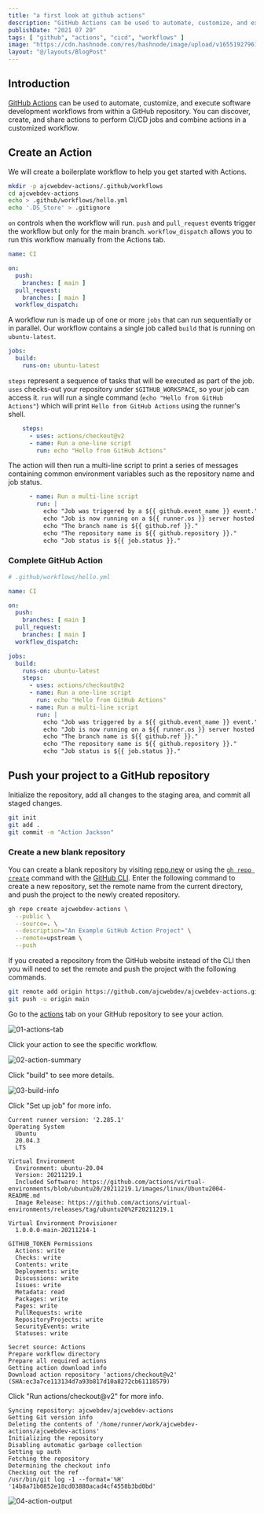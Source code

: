 ```yaml
---
title: "a first look at github actions"
description: "GitHub Actions can be used to automate, customize, and execute software development workflows from within a GitHub repository."
publishDate: "2021 07 20"
tags: [ "github", "actions", "cicd", "workflows" ]
image: "https://cdn.hashnode.com/res/hashnode/image/upload/v1655192796160/hF-RmeiBJ.png"
layout: "@/layouts/BlogPost"
---
```


## Introduction

[GitHub Actions](https://docs.github.com/en/actions) can be used to automate, customize, and execute software development workflows from within a GitHub repository. You can discover, create, and share actions to perform CI/CD jobs and combine actions in a customized workflow.

## Create an Action

We will create a boilerplate workflow to help you get started with Actions.

```bash
mkdir -p ajcwebdev-actions/.github/workflows
cd ajcwebdev-actions
echo > .github/workflows/hello.yml
echo '.DS_Store' > .gitignore
```

`on` controls when the workflow will run. `push` and `pull_request` events trigger the workflow but only for the main branch. `workflow_dispatch` allows you to run this workflow manually from the Actions tab.

```yaml
name: CI

on:
  push:
    branches: [ main ]
  pull_request:
    branches: [ main ]
  workflow_dispatch:
```

A workflow run is made up of one or more `jobs` that can run sequentially or in parallel. Our workflow contains a single job called `build` that is running on `ubuntu-latest`.

```yaml
jobs:
  build:
    runs-on: ubuntu-latest
```

`steps` represent a sequence of tasks that will be executed as part of the job. `uses` checks-out your repository under `$GITHUB_WORKSPACE`, so your job can access it. `run` will run a single command (`echo "Hello from GitHub Actions"`) which will print `Hello from GitHub Actions` using the runner's shell.

```yaml
    steps:
      - uses: actions/checkout@v2
      - name: Run a one-line script
        run: echo "Hello from GitHub Actions"
```

The action will then run a multi-line script to print a series of messages containing common environment variables such as the repository name and job status.

```yaml
      - name: Run a multi-line script
        run: |
          echo "Job was triggered by a ${{ github.event_name }} event."
          echo "Job is now running on a ${{ runner.os }} server hosted on GitHub."
          echo "The branch name is ${{ github.ref }}."
          echo "The repository name is ${{ github.repository }}."
          echo "Job status is ${{ job.status }}."
```

### Complete GitHub Action

```yaml
# .github/workflows/hello.yml

name: CI

on:
  push:
    branches: [ main ]
  pull_request:
    branches: [ main ]
  workflow_dispatch:

jobs:
  build:
    runs-on: ubuntu-latest
    steps:
      - uses: actions/checkout@v2
      - name: Run a one-line script
        run: echo "Hello from GitHub Actions"
      - name: Run a multi-line script
        run: |
          echo "Job was triggered by a ${{ github.event_name }} event."
          echo "Job is now running on a ${{ runner.os }} server hosted on GitHub."
          echo "The branch name is ${{ github.ref }}."
          echo "The repository name is ${{ github.repository }}."
          echo "Job status is ${{ job.status }}."
```

## Push your project to a GitHub repository

Initialize the repository, add all changes to the staging area, and commit all staged changes.

```bash
git init
git add .
git commit -m "Action Jackson"
```

### Create a new blank repository

You can create a blank repository by visiting [repo.new](https://repo.new) or using the [`gh repo create`](https://cli.github.com/manual/gh_repo_create) command with the [GitHub CLI](https://cli.github.com/). Enter the following command to create a new repository, set the remote name from the current directory, and push the project to the newly created repository.

```bash
gh repo create ajcwebdev-actions \
  --public \
  --source=. \
  --description="An Example GitHub Action Project" \
  --remote=upstream \
  --push
```

If you created a repository from the GitHub website instead of the CLI then you will need to set the remote and push the project with the following commands.

```bash
git remote add origin https://github.com/ajcwebdev/ajcwebdev-actions.git
git push -u origin main
```

Go to the [actions](https://github.com/ajcwebdev/ajcwebdev-actions/actions) tab on your GitHub repository to see your action.

![01-actions-tab](https://dev-to-uploads.s3.amazonaws.com/uploads/articles/mj69m00h1i0xr6cgp8o7.png)

Click your action to see the specific workflow.

![02-action-summary](https://dev-to-uploads.s3.amazonaws.com/uploads/articles/ly6c0e9yqyrokel278l7.png)

Click "build" to see more details.

![03-build-info](https://dev-to-uploads.s3.amazonaws.com/uploads/articles/gkpq3ymt5qcbk29bu2gr.png)

Click "Set up job" for more info.

```
Current runner version: '2.285.1'
Operating System
  Ubuntu
  20.04.3
  LTS

Virtual Environment
  Environment: ubuntu-20.04
  Version: 20211219.1
  Included Software: https://github.com/actions/virtual-environments/blob/ubuntu20/20211219.1/images/linux/Ubuntu2004-README.md
  Image Release: https://github.com/actions/virtual-environments/releases/tag/ubuntu20%2F20211219.1

Virtual Environment Provisioner
  1.0.0.0-main-20211214-1

GITHUB_TOKEN Permissions
  Actions: write
  Checks: write
  Contents: write
  Deployments: write
  Discussions: write
  Issues: write
  Metadata: read
  Packages: write
  Pages: write
  PullRequests: write
  RepositoryProjects: write
  SecurityEvents: write
  Statuses: write

Secret source: Actions
Prepare workflow directory
Prepare all required actions
Getting action download info
Download action repository 'actions/checkout@v2' (SHA:ec3a7ce113134d7a93b817d10a8272cb61118579)
```

Click "Run actions/checkout@v2" for more info.

```
Syncing repository: ajcwebdev/ajcwebdev-actions
Getting Git version info
Deleting the contents of '/home/runner/work/ajcwebdev-actions/ajcwebdev-actions'
Initializing the repository
Disabling automatic garbage collection
Setting up auth
Fetching the repository
Determining the checkout info
Checking out the ref
/usr/bin/git log -1 --format='%H'
'14b8a71b0852e18cd03880acad4cf4558b3bd0bd'
```

![04-action-output](https://dev-to-uploads.s3.amazonaws.com/uploads/articles/szzpmt3s68cea1il4bkm.png)